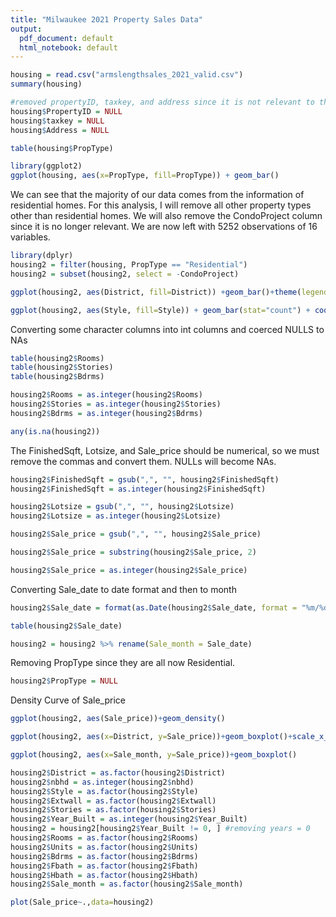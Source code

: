 ```yaml
---
title: "Milwaukee 2021 Property Sales Data"
output:
  pdf_document: default
  html_notebook: default
---
```


```r
housing = read.csv("armslengthsales_2021_valid.csv")
summary(housing)
```
```r
#removed propertyID, taxkey, and address since it is not relevant to the analysis
housing$PropertyID = NULL
housing$taxkey = NULL
housing$Address = NULL
```

```r
table(housing$PropType)
```
```r
library(ggplot2)
ggplot(housing, aes(x=PropType, fill=PropType)) + geom_bar()
```
We can see that the majority of our data comes from the information of residential homes. For this analysis, I will remove all other property types other than residential homes. We will also remove the CondoProject column since it is no longer relevant. We are now left with 5252 observations of 16 variables.

```r
library(dplyr)
housing2 = filter(housing, PropType == "Residential")
housing2 = subset(housing2, select = -CondoProject)
```

```r
ggplot(housing2, aes(District, fill=District)) +geom_bar()+theme(legend.position="none")
```
```r
ggplot(housing2, aes(Style, fill=Style)) + geom_bar(stat="count") + coord_flip()+theme(legend.position = "none")
```
Converting some character columns into int columns and coerced NULLS to NAs
```r
table(housing2$Rooms)
table(housing2$Stories)
table(housing2$Bdrms)

```

```r
housing2$Rooms = as.integer(housing2$Rooms)
housing2$Stories = as.integer(housing2$Stories)
housing2$Bdrms = as.integer(housing2$Bdrms)
```
```r
any(is.na(housing2))
```
The FinishedSqft, Lotsize, and Sale_price should be numerical, so we must remove the commas and convert them. NULLs will become NAs.
```r
housing2$FinishedSqft = gsub(",", "", housing2$FinishedSqft)
housing2$FinishedSqft = as.integer(housing2$FinishedSqft)
```
```r
housing2$Lotsize = gsub(",", "", housing2$Lotsize)
housing2$Lotsize = as.integer(housing2$Lotsize)
```

```r
housing2$Sale_price = gsub(",", "", housing2$Sale_price)
```
```r
housing2$Sale_price = substring(housing2$Sale_price, 2)
```
```r
housing2$Sale_price = as.integer(housing2$Sale_price)
```

Converting Sale_date to date format and then to month
```r
housing2$Sale_date = format(as.Date(housing2$Sale_date, format = "%m/%d/%Y"), format="%m")
```
```r
table(housing2$Sale_date)
```
```r
housing2 = housing2 %>% rename(Sale_month = Sale_date)
```
Removing PropType since they are all now Residential.
```r
housing2$PropType = NULL
```
Density Curve of Sale_price
```r
ggplot(housing2, aes(Sale_price))+geom_density()
```
```r
ggplot(housing2, aes(x=District, y=Sale_price))+geom_boxplot()+scale_x_discrete(limits=c("1", "2", "3", "4", "5", "6","7", "8", "9", "10", "11", "12", "13", "14", "15"))
```
```r
ggplot(housing2, aes(x=Sale_month, y=Sale_price))+geom_boxplot()
```
```r
housing2$District = as.factor(housing2$District)
housing2$nbhd = as.integer(housing2$nbhd)
housing2$Style = as.factor(housing2$Style)
housing2$Extwall = as.factor(housing2$Extwall)
housing2$Stories = as.factor(housing2$Stories)
housing2$Year_Built = as.integer(housing2$Year_Built)
housing2 = housing2[housing2$Year_Built != 0, ] #removing years = 0
housing2$Rooms = as.factor(housing2$Rooms)
housing2$Units = as.factor(housing2$Units)
housing2$Bdrms = as.factor(housing2$Bdrms)
housing2$Fbath = as.factor(housing2$Fbath)
housing2$Hbath = as.factor(housing2$Hbath)
housing2$Sale_month = as.factor(housing2$Sale_month)

plot(Sale_price~.,data=housing2)
```


